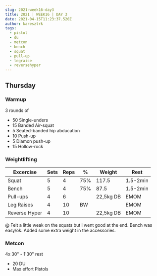 ```yaml
---
slug: 2021-week16-day3
title: 2021 | WEEK16 | DAY 3
date: 2021-04-15T11:23:37.520Z
author: karesztrk
tags:
  - pistol
  - du
  - metcon
  - bench
  - squat
  - pull-up
  - legraise
  - reversehyper
---
```

## Thursday

### Warmup

3 rounds of

* 50 Single-unders
* 15 Banded Air-squat
* 5 Seated-banded hip abducation
* 10 Push-up
* 5 Diamon push-up
* 15 Hollow-rock

### Weightlifting

| Excercise     | Sets | Reps | %   | Weight    | Rest     |
| ------------- | ---- | ---- | --- | --------- | -------- |
| Squat         | 5    | 4    | 75% | 117.5     | 1.5-2min |
| Bench         | 5    | 4    | 75% | 87.5      | 1.5-2min |
| Pull-ups      | 4    | 6    |     | 22,5kg DB | EMOM     |
| Leg Raises    | 4    | 10   | BW  |           | EMOM     |
| Reverse Hyper | 4    | 10   |     | 22,5kg DB | EMOM     |

@ Felt a little weak on the squats but i went good at the end. Bench was easy/ok. Added some extra weight in the accessories.

### Metcon

4x 30" - 1'30" rest

* 20 DU
* Max effort Pistols